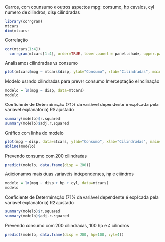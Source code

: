 Carros, com counsumo e outros aspectos
mpg: consumo, hp cavalos, cyl numero de cilindros, disp cilindradas
```{r}
library(corrgram)
mtcars
dim(mtcars)
```
Correlação
```{r}
cor(mtcars[1:4])
  corrgram(mtcars[1:4], order=TRUE, lower.panel = panel.shade, upper.panel = panel.pie, text.panel = panel.txt, main="Carros")
```
Analisamos cilindradas vs consumo
```{r}
plot(mtcars$mpg ~ mtcars$disp, ylab="Consumo", xlab="Cilindradas", main="Carros")
```
Modelo usando cilindradas para prever consumo
Interceptação e Inclinação
```{r}
modelo = lm(mpg ~ disp, data=mtcars)
modelo
```
Coeficiente de Determinação (71% da variável dependente é explicada pela variável explanatória)
RS ajustado
```{r}
summary(modelo)$r.squared
summary(modelo)$adj.r.squared
```
Gráfico com linha do modelo
```{r}
plot(mpg ~ disp, data=mtcars, ylab="Consumo", xlab="Cilindradas", main="Carros")
abline(modelo)
```
Prevendo consumo com 200 cilindradas
```{r}
predict(modelo, data.frame(disp = 200))
```
Adicionamos mais duas variavéis independentes, hp e cilindros
```{r}
modelo = lm(mpg ~ disp + hp + cyl, data=mtcars)
modelo
```
Coeficiente de Determinação (71% da variável dependente é explicada pela variável explanatória)
R2 ajustado
```{r}
summary(modelo)$r.squared
summary(modelo)$adj.r.squared
```
Prevendo consumo com 200 cilindradas, 100 hp e 4 cilindros
```{r}
predict(modelo, data.frame(disp = 200, hp=100, cyl=4))
```

